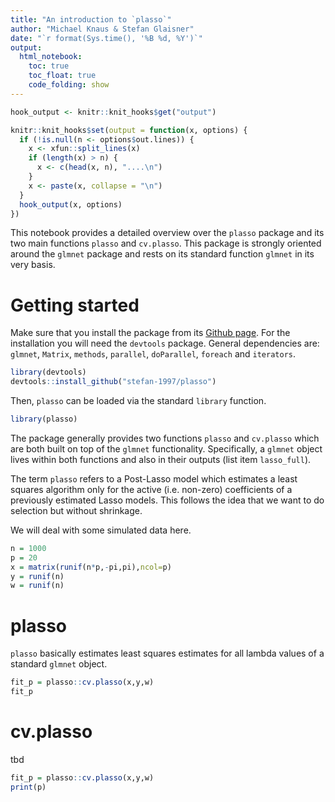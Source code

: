 ```yaml
---
title: "An introduction to `plasso`"
author: "Michael Knaus & Stefan Glaisner"
date: "`r format(Sys.time(), '%B %d, %Y')`"
output: 
  html_notebook:
    toc: true
    toc_float: true
    code_folding: show
---
```


```r

hook_output <- knitr::knit_hooks$get("output")

knitr::knit_hooks$set(output = function(x, options) {
  if (!is.null(n <- options$out.lines)) {
    x <- xfun::split_lines(x)
    if (length(x) > n) {
      x <- c(head(x, n), "....\n")
    }
    x <- paste(x, collapse = "\n")
  }
  hook_output(x, options)
})

```

This notebook provides a detailed overview over the `plasso` package and its two main functions `plasso` and `cv.plasso`. This package is strongly oriented around the `glmnet` package and rests on its standard function `glmnet` in its very basis.


# Getting started

Make sure that you install the package from its [Github page](https://github.com/stefan-1997/plasso). For the installation you will need the `devtools` package. General dependencies are: `glmnet`, `Matrix`, `methods`, `parallel`, `doParallel`, `foreach` and `iterators`.

```r

library(devtools)
devtools::install_github("stefan-1997/plasso")

```

Then, `plasso` can be loaded via the standard `library` function.

```r

library(plasso)

```

The package generally provides two functions `plasso` and `cv.plasso` which are both built on top of the `glmnet` functionality. Specifically, a `glmnet` object lives within both functions and also in their outputs (list item `lasso_full`).

The term `plasso` refers to a Post-Lasso model which estimates a least squares algorithm only for the active (i.e. non-zero) coefficients of a previously estimated Lasso models. This follows the idea that we want to do selection but without shrinkage.

We will deal with some simulated data here.

```r

n = 1000
p = 20
x = matrix(runif(n*p,-pi,pi),ncol=p)
y = runif(n)
w = runif(n)

```

# plasso

`plasso` basically estimates least squares estimates for all lambda values of a standard `glmnet` object.

```r

fit_p = plasso::cv.plasso(x,y,w)
fit_p

```

# cv.plasso

tbd

```r

fit_p = plasso::cv.plasso(x,y,w)
print(p)

```


